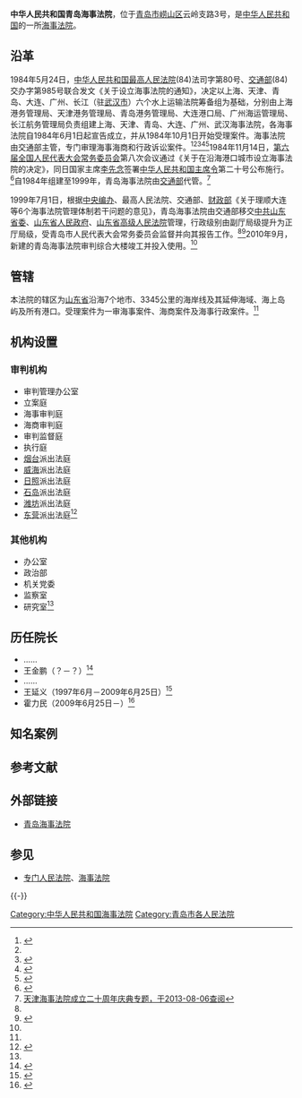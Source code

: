 {{Infobox PRCG
|机构名称=中华人民共和国青岛海事法院
|标志1=National Emblem of the People's Republic of China.svg
|职位1=院长
|人员1=刘亚宁
|衔级1=？级高级法官
|上诉法院=[[山东省高级人民法院|山东省高级人民法院]]
|业务上级=[[山东省高级人民法院|山东省高级人民法院]]
|组织上级=[[青岛市人民代表大会|青岛市人民代表大会]]<br />[[青岛市人民代表大会常务委员会|青岛市人民代表大会常务委员会]]
|中共上级=[[中国共产党山东省委员会|中国共产党山东省委员会]]
|中共本级=中国共产党青岛海事法院党组
|机构类型=[[专门人民法院|专门人民法院]]
|行政级别=正地厅级
|授权法源=[[中华人民共和国宪法|中华人民共和国宪法]]
|组织法规=[[s:中华人民共和国人民法院组织法|中华人民共和国人民法院组织法]]
|地址1=[[青岛市|青岛市]][[崂山区|崂山区]]云岭支路3号
|官网=[http://qdhsfy.sdcourt.gov.cn/ qdhsfy.sdcourt.gov.cn]
|成立时间=1984年6月1日 
|时期1=
|机构1=
|时期2=
|机构2=
|时期3=
|机构3=
}}

'''中华人民共和国青岛海事法院'''，位于[[青岛市|青岛市]][[崂山区|崂山区]]云岭支路3号，是[[中华人民共和国|中华人民共和国]]的一所[[海事法院|海事法院]]。

== 沿革 ==
1984年5月24日，[[中华人民共和国最高人民法院|中华人民共和国最高人民法院]](84)法司字第80号、[[中华人民共和国交通部|交通部]](84)交办字第985号联合发文《关于设立海事法院的通知》，决定以上海、天津、青岛、大连、广州、长江（驻[[武汉市|武汉市]]）六个水上运输法院筹备组为基础，分别由上海港务管理局、天津港务管理局、青岛港务管理局、大连港口局、广州海运管理局、长江航务管理局负责组建上海、天津、青岛、大连、广州、武汉海事法院，各海事法院自1984年6月1日起宣告成立，并从1984年10月1日开始受理案件。海事法院由交通部主管，专门审理海事海商和行政诉讼案件。<ref name="xhw">{{Cite web |url=http://www.tj.xinhuanet.com/news/2004-05/26/content_2194422.htm |title=天津海事法院简介，新华网，2004年05月26日 |accessdate=2015年1月7日 |archive-date=2008年6月20日 |archive-url=https://web.archive.org/web/20080620083520/http://www.tj.xinhuanet.com/news/2004-05/26/content_2194422.htm |dead-url=no }}</ref><ref name=fyw/><ref name="qd">{{Cite web |url=http://www.tj.xinhuanet.com/ztbd/20court/ |title=天津海事法院成立二十周年庆典专题，于2013-08-06查阅 |accessdate=2015-01-07 |archive-date=2020-11-04 |archive-url=https://web.archive.org/web/20201104221358/http://www.tj.xinhuanet.com/ztbd/20court/ |dead-url=no }}</ref><ref>{{Cite web |url=http://china.findlaw.cn/hshs/hsfl/841457.html |title=交通部关于设立海事法院的通知，找法网，2012-02-20 |accessdate=2015-04-03 |archive-date=2014-09-02 |archive-url=https://web.archive.org/web/20140902190836/http://china.findlaw.cn/hshs/hsfl/841457.html |dead-url=no }}</ref><ref>{{Cite web |url=http://www.chinalawedu.com/new/16900a170a2011/2011511wangyo14349.shtml |title=孟涛，改革开放以来法院体制的分权与集权——中国国家司法能力建设的变迁轨迹，新视野2010年04期 |accessdate=2015-04-03 |archive-date=2015-04-07 |archive-url=https://web.archive.org/web/20150407103502/http://www.chinalawedu.com/new/16900a170a2011/2011511wangyo14349.shtml |dead-url=no }}</ref>1984年11月14日，[[第六届全国人民代表大会常务委员会|第六届全国人民代表大会常务委员会]]第八次会议通过《关于在沿海港口城市设立海事法院的决定》，同日国家主席[[李先念|李先念]]签署[[中华人民共和国主席令|中华人民共和国主席令]]第二十号公布施行。<ref>{{Cite web |url=http://www.china.com.cn/law/flfg/txt/2006-08/08/content_7064108.htm |title=全国人大常委会关于在沿海港口城市设立海事法院的决定，中国网，2006-08-08 |accessdate=2015-04-03 |archive-date=2020-03-30 |archive-url=https://web.archive.org/web/20200330142039/http://www.china.com.cn/law/flfg/txt/2006-08/08/content_7064108.htm |dead-url=no }}</ref>自1984年组建至1999年，青岛海事法院由[[中华人民共和国交通部|交通部]]代管。<ref name="qd">[http://www.tj.xinhuanet.com/ztbd/20court/ 天津海事法院成立二十周年庆典专题，于2013-08-06查阅]</ref>

1999年7月1日，根据[[中央编办|中央编办]]、最高人民法院、交通部、[[中华人民共和国财政部|财政部]]《关于理顺大连等6个海事法院管理体制若干问题的意见》，青岛海事法院由交通部移交[[中共山东省委|中共山东省委]]、[[山东省人民政府|山东省人民政府]]、[[山东省高级人民法院|山东省高级人民法院]]管理，行政级别由副厅局级提升为正厅局级，受青岛市人民代表大会常务委员会监督并向其报告工作。<ref name="xhw" /><ref>{{Cite web |url=http://tjfy.chinacourt.org/public/detail.php?id=15 |title=天津海事法院院长李柏华访谈录，天津法院网，2004-12-24 |accessdate=2015-01-07 |archive-date=2015-04-08 |archive-url=https://web.archive.org/web/20150408045423/http://tjfy.chinacourt.org/public/detail.php?id=15 |dead-url=no }}</ref>2010年9月，新建的青岛海事法院审判综合大楼竣工并投入使用。<ref name=fyw/>

==管辖==
本法院的辖区为[[山东省|山东省]]沿海7个地市、3345公里的海岸线及其延伸海域、海上岛屿及所有港口。受理案件为一审海事案件、海商案件及海事行政案件。<ref name=fyw/>

==机构设置==
===审判机构===
*审判管理办公室
*立案庭
*海事审判庭
*海商审判庭
*审判监督庭
*执行庭
*[[烟台|烟台]]派出法庭
*[[威海|威海]]派出法庭
*[[日照|日照]]派出法庭
*[[石岛管理区|石岛]]派出法庭
*[[潍坊|潍坊]]派出法庭
*[[东营|东营]]派出法庭<ref name=fyw>{{Cite web |url=http://qdhsfy.sdcourt.gov.cn/qdhsfy/394039/394070/index.html |title=青岛海事法院简介，青岛海事法院，于2015-01-08查阅 |access-date=2015-01-07 |archive-url=https://web.archive.org/web/20151219235922/http://qdhsfy.sdcourt.gov.cn/qdhsfy/394039/394070/index.html |archive-date=2015-12-19 |dead-url=yes }}</ref>

===其他机构===
*办公室
*政治部
*机关党委
*监察室
*研究室<ref name=fyw/>

==历任院长==
*……
*王金鹏（？－？）<ref>{{Cite web |url=http://qdsq.qingdao.gov.cn/n15752132/n20546827/n20629651/n20630356/n20630487/26490640.html |title=第三节　青岛市人民代表大会常务委员会，青岛市情网，2013-01-05 |accessdate=2015-04-03 |archive-date=2015-04-07 |archive-url=https://web.archive.org/web/20150407092949/http://qdsq.qingdao.gov.cn/n15752132/n20546827/n20629651/n20630356/n20630487/26490640.html |dead-url=no }}</ref>
*……
*王延义（1997年6月－2009年6月25日）<ref>{{Cite web |url=http://www.people.com.cn/rmrb/199907/21/newfiles/col_19990721001099_mzyfz.html |title=碧海青天赤子情———记青岛海事法院院长王延义，人民日报1999年7月21日，第11版 |accessdate=2015年4月3日 |archive-date=2020年11月4日 |archive-url=https://web.archive.org/web/20201104195657/http://www.people.com.cn/rmrb/199907/21/newfiles/col_19990721001099_mzyfz.html |dead-url=no }}</ref>
*霍力民（2009年6月25日－）<ref>{{Cite web |url=http://news.sina.com.cn/c/2009-06-26/074915854514s.shtml |title=青岛任命海事法院院长和公安局长，新浪，2009-06-26 |accessdate=2015-01-07 |archive-date=2020-11-05 |archive-url=https://web.archive.org/web/20201105064923/http://news.sina.com.cn/c/2009-06-26/074915854514s.shtml |dead-url=no }}</ref>

==知名案例==


== 参考文献 ==
{{Reflist|2}}

== 外部链接 ==
*[https://web.archive.org/web/20141226195055/http://qdhsfy.sdcourt.gov.cn/ 青岛海事法院]

== 参见 ==
* [[专门人民法院|专门人民法院]]、[[海事法院|海事法院]]

{{-}}
{{中华人民共和国法院|专}}
{{中国水域管治力量}}

[[Category:中华人民共和国海事法院|Category:中华人民共和国海事法院]]
[[Category:青岛市各人民法院|Category:青岛市各人民法院]]